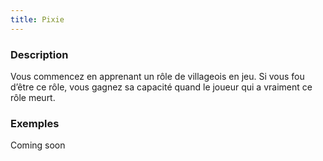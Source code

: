 ```yaml
---
title: Pixie
---
```



<Role PIXIE header />

### Description

Vous commencez en apprenant un rôle de villageois en jeu. Si vous fou d’être ce rôle, vous gagnez sa capacité quand le joueur qui a vraiment ce rôle meurt.

### Exemples

Coming soon
